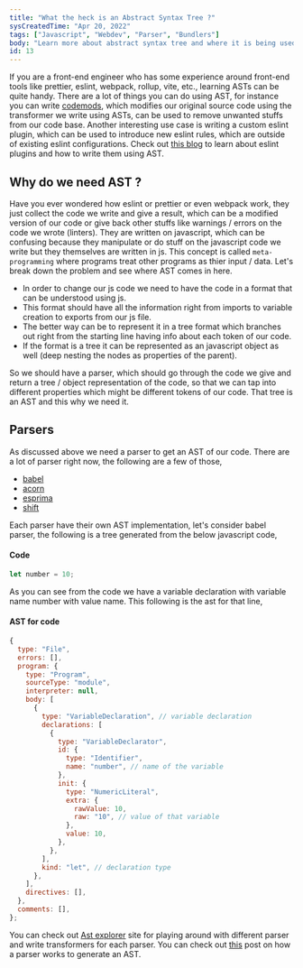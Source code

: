 ```yaml
---
title: "What the heck is an Abstract Syntax Tree ?"
sysCreatedTime: "Apr 20, 2022"
tags: ["Javascript", "Webdev", "Parser", "Bundlers"]
body: "Learn more about abstract syntax tree and where it is being used. Also learn how to leverage it to supercharge your javascript codebase."
id: 13
---
```


If you are a front-end engineer who has some experience around front-end tools like prettier, eslint, webpack, rollup, vite, etc.,
learning ASTs can be quite handy. There are a lot of things you can do using AST, for instance you can write
[codemods](https://github.com/facebook/jscodeshift), which modifies our original source code using the transformer we write using
ASTs, can be used to remove unwanted stuffs from our code base. Another interesting use case is
writing a custom eslint plugin, which can be used to introduce new eslint
rules, which are outside of existing eslint configurations. Check out
[this blog](https://akshaykannan.tech/blog/custom-eslint-plugin) to learn about eslint plugins and how to write them using AST.

## Why do we need AST ?

Have you ever wondered how eslint or prettier or even webpack work, they just collect the code we write and give a result, which can
be a modified version of our code or give back other stuffs like warnings / errors on the code we wrote (linters). They are written
on javascript, which can be confusing because they manipulate or do stuff on the javascript code we write but they themselves are
written in js. This concept is called `meta-programming` where programs treat other programs as thier input / data. Let's break down
the problem and see where AST comes in here.

- In order to change our js code we need to have the code in a format that can be understood using js.
- This format should have all the information right from imports to variable creation to exports from our js file.
- The better way can be to represent it in a tree format which branches out right from the starting line having info about each token of our code.
- If the format is a tree it can be represented as an javascript object as well (deep nesting the nodes as properties of the parent).

So we should have a parser, which should go through the code we give and return a tree / object representation of the code, so that we
can tap into different properties which might be different tokens of our code. That tree is an AST and this why we need it.

## Parsers

As discussed above we need a parser to get an AST of our code. There are a lot of parser right now, the following are a few of those,

- [babel](https://github.com/babel/babel)
- [acorn](https://github.com/acornjs/acorn)
- [esprima](https://github.com/jquery/esprima)
- [shift](https://github.com/shapesecurity/shift-parser-js)

Each parser have their own AST implementation, let's consider babel parser, the following is a tree generated from the below javascript code,

#### Code

```js
let number = 10;
```

As you can see from the code we have a variable declaration with variable name number with value name. This following is the ast for that line,

#### AST for code

```js
{
  type: "File",
  errors: [],
  program: {
    type: "Program",
    sourceType: "module",
    interpreter: null,
    body: [
      {
        type: "VariableDeclaration", // variable declaration
        declarations: [
          {
            type: "VariableDeclarator",
            id: {
              type: "Identifier",
              name: "number", // name of the variable
            },
            init: {
              type: "NumericLiteral",
              extra: {
                rawValue: 10,
                raw: "10", // value of that variable
              },
              value: 10,
            },
          },
        ],
        kind: "let", // declaration type
      },
    ],
    directives: [],
  },
  comments: [],
};
```

You can check out [Ast explorer](https://astexplorer.net/) site for playing around with different parser and write transformers for each
parser. You can check out [this](https://tomassetti.me/parsing-in-javascript/) post on how a parser works to generate an AST.
